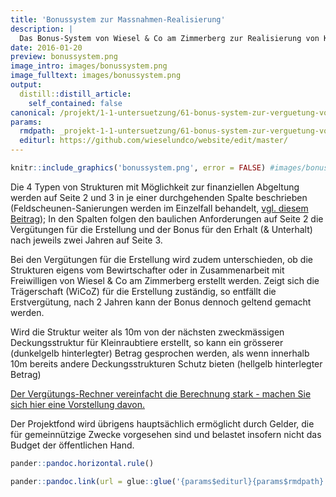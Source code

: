 ```yaml
---
title: 'Bonussystem zur Massnahmen-Realisierung'
description: |
  Das Bonus-System von Wiesel & Co am Zimmerberg zur Realisierung von Kleinraubtier-freundlichen Massnahmen definiert eingangs die Rahmenbedingungen für eine finanzielle Unterstützung im Rahmen des Projektfonds. Zahlungen sind beispielsweise an Landwirte möglich, wobei sie die Direktzahlungen zur Biodiversitäts-Förderung unabhängig von dessen Anforderungen ergänzen können.
date: 2016-01-20
preview: bonussystem.png
image_intro: images/bonussystem.png
image_fulltext: images/bonussystem.png
output:
  distill::distill_article:
    self_contained: false
canonical: /projekt/1-1-untersuetzung/61-bonus-system-zur-verguetung-von-massnahmen
params:
  rmdpath: _projekt-1-1-untersuetzung/61-bonus-system-zur-verguetung-von-massn/61-bonus-system-zur-verguetung-von-massn.Rmd
  editurl: https://github.com/wieselundco/website/edit/master/
---
```



```r
knitr::include_graphics('bonussystem.png', error = FALSE) #images/bonussystem.png
```



Die 4 Typen von Strukturen mit Möglichkeit zur finanziellen Abgeltung
werden auf Seite 2 und 3 in je einer durchgehenden Spalte beschrieben
(Feldscheunen-Sanierungen werden im Einzelfall behandelt,
[vgl. diesem Beitrag](/projekt-massnahmen/62-wir-unterstuetzen-die-instanstellung-/));
In den Spalten folgen den baulichen Anforderungen auf Seite 2 die
Vergütungen für die Erstellung und der Bonus für den Erhalt (&
Unterhalt) nach jeweils zwei Jahren auf Seite 3.

Bei den Vergütungen für die Erstellung wird zudem unterschieden, ob die
Strukturen eigens vom Bewirtschafter oder in Zusammenarbeit mit
Freiwilligen von Wiesel & Co am Zimmerberg erstellt werden. Zeigt sich
die Trägerschaft (WiCoZ) für die Erstellung zuständig, so entfällt die
Erstvergütung, nach 2 Jahren kann der Bonus dennoch geltend gemacht
werden.

Wird die Struktur weiter als 10m von der nächsten zweckmässigen
Deckungsstruktur für Kleinraubtiere erstellt, so kann ein
grösserer (dunkelgelb hinterlegter) Betrag gesprochen werden, als wenn
innerhalb 10m bereits andere Deckungsstrukturen Schutz bieten (hellgelb
hinterlegter Betrag) 
 

[Der Vergütungs-Rechner vereinfacht die Berechnung stark - machen Sie
sich hier eine Vorstellung
davon.](images/dokumente/Verguetungs-Rechner_web.xlsx) 

Der Projektfond wird übrigens hauptsächlich ermöglicht durch Gelder, die
für gemeinnützige Zwecke vorgesehen sind und belastet insofern nicht das
Budget der öffentlichen Hand.

```r
pander::pandoc.horizontal.rule()

pander::pandoc.link(url = glue::glue('{params$editurl}{params$rmdpath}'),text = 'Artikel bearbeiten')
```

<!--http://wieselundco.ch/projekt/1-1-untersuetzung/61-bonus-system-zur-verguetung-von-massnahmen-->
